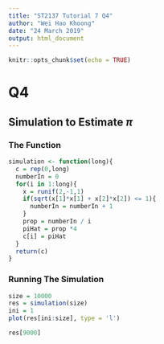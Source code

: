 ```yaml
---
title: "ST2137 Tutorial 7 Q4"
author: "Wei Hao Khoong"
date: "24 March 2019"
output: html_document
---
```


```r
knitr::opts_chunk$set(echo = TRUE)
```

# Q4

## Simulation to Estimate $\pi$

### The Function

```r
simulation <- function(long){
  c = rep(0,long)
  numberIn = 0
  for(i in 1:long){
    x = runif(2,-1,1)
    if(sqrt(x[1]*x[1] + x[2]*x[2]) <= 1){
      numberIn = numberIn + 1
    }
    prop = numberIn / i
    piHat = prop *4
    c[i] = piHat
  }
  return(c)
}
```

### Running The Simulation

```r
size = 10000
res = simulation(size)
ini = 1
plot(res[ini:size], type = 'l')
```

```r
res[9000]
```